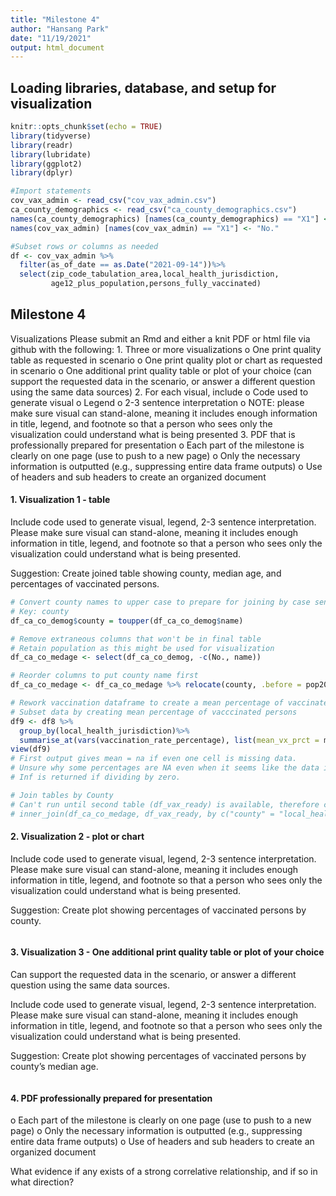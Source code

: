 ```yaml
---
title: "Milestone 4"
author: "Hansang Park"
date: "11/19/2021"
output: html_document
---
```

## Loading libraries, database, and setup for visualization
```r
knitr::opts_chunk$set(echo = TRUE)
library(tidyverse)
library(readr)
library(lubridate)
library(ggplot2)
library(dplyr)

#Import statements
cov_vax_admin <- read_csv("cov_vax_admin.csv")
ca_county_demographics <- read_csv("ca_county_demographics.csv")
names(ca_county_demographics) [names(ca_county_demographics) == "X1"] <- "No."
names(cov_vax_admin) [names(cov_vax_admin) == "X1"] <- "No."

#Subset rows or columns as needed
df <- cov_vax_admin %>%
  filter(as_of_date == as.Date("2021-09-14"))%>%
  select(zip_code_tabulation_area,local_health_jurisdiction,
         age12_plus_population,persons_fully_vaccinated)
```

## Milestone 4
Visualizations
Please submit an Rmd and either a knit PDF or html file via github with the following:
1.	Three or more visualizations 
o	One print quality table as requested in scenario
o	One print quality plot or chart as requested in scenario
o	One additional print quality table or plot of your choice (can support the requested data in the scenario, or answer a different question using the same data sources)
2.	For each visual, include
o	Code used to generate visual
o	Legend
o	2-3 sentence interpretation 
o	NOTE: please make sure visual can stand-alone, meaning it includes enough information in title, legend, and footnote so that a person who sees only the visualization could understand what is being presented
3.	PDF that is professionally prepared for presentation
o	Each part of the milestone is clearly on one page (use \newpage to push to a new page)
o	Only the necessary information is outputted (e.g., suppressing entire data frame outputs)
o	Use of headers and sub headers to create an organized document

#### 1. Visualization 1 - table
Include code used to generate visual, legend, 2-3 sentence interpretation. 
Please make sure visual can stand-alone, meaning it includes enough information in title, legend, and footnote so that a person who sees only the visualization could understand what is being presented.

Suggestion: Create joined table showing county, median age, and percentages of vaccinated persons.

```r
# Convert county names to upper case to prepare for joining by case sensitive county names
# Key: county
df_ca_co_demog$county = toupper(df_ca_co_demog$name)

# Remove extraneous columns that won't be in final table
# Retain population as this might be used for visualization
df_ca_co_medage <- select(df_ca_co_demog, -c(No., name))

# Reorder columns to put county name first
df_ca_co_medage <- df_ca_co_medage %>% relocate(county, .before = pop2012)

# Rework vaccination dataframe to create a mean percentage of vaccinated persons by county
# Subset data by creating mean percentage of vacccinated persons
df9 <- df8 %>%
  group_by(local_health_jurisdiction)%>%
  summarise_at(vars(vaccination_rate_percentage), list(mean_vx_prct = mean))
view(df9)
# First output gives mean = na if even one cell is missing data.
# Unsure why some percentages are NA even when it seems like the data is available to calculate
# Inf is returned if dividing by zero. 

# Join tables by County
# Can't run until second table (df_vax_ready) is available, therefore commented out for now.
# inner_join(df_ca_co_medage, df_vax_ready, by c("county" = "local_health_jurisdiction"))

```

\newpage

#### 2. Visualization 2 - plot or chart

Include code used to generate visual, legend, 2-3 sentence interpretation. 
Please make sure visual can stand-alone, meaning it includes enough information in title, legend, and footnote so that a person who sees only the visualization could understand what is being presented.

Suggestion: Create plot showing percentages of vaccinated persons by county.

```r

```

\newpage

#### 3. Visualization 3 - One additional print quality table or plot of your choice
  Can support the requested data in the scenario, or answer a different question using the same data sources. 
  
  Include code used to generate visual, legend, 2-3 sentence interpretation. 
Please make sure visual can stand-alone, meaning it includes enough information in title, legend, and footnote so that a person who sees only the visualization could understand what is being presented.

Suggestion: Create plot showing percentages of vaccinated persons by county's median age.

```r

```

  
\newpage

#### 4. PDF professionally prepared for presentation

o	Each part of the milestone is clearly on one page (use \newpage to push to a new page)
o	Only the necessary information is outputted (e.g., suppressing entire data frame outputs)
o	Use of headers and sub headers to create an organized document

What evidence if any exists of a strong correlative relationship, and if so in what direction?

```r

```

\newpage